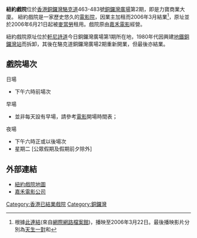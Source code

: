 '''紐約戲院'''位於[[香港|香港]][[銅鑼灣|銅鑼灣]][[駱克道|駱克道]]463-483號[[銅鑼灣廣場|銅鑼灣廣場]]第2期，即是力寶商業大廈。 紐約戲院是一家歷史悠久的[[電影院|電影院]]，因業主加租而2006年3月結業<ref>根據[https://web.archive.org/web/20060419105210/http://www.goldenharvest.com/chi/cinemas/ny.asp 此連結](來自[[網際網路檔案館|網際網路檔案館]])，播映至2006年3月22日。最後播映影片分別為[[天生一對_(2006年電影)|天生一對]]和{{Link-ko|我和我的女友|파랑주의보
}}</ref>，原址並於2006年6月21日起被[[麥當勞|麥當勞]]租用。戲院原由[[嘉禾電影|嘉禾電影]]經營。

紐約戲院原址位於[[軒尼詩道|軒尼詩道]]今日銅鑼灣廣場第1期所在地，1980年代因興建[[香港地鐵|地鐵]][[銅鑼灣站|銅鑼灣站]]而拆卸，其後在駱克道銅鑼灣廣場2期重新開業，但最後亦結業。

== 戲院場次 ==
;日場
* 下午六時前場次
;早場
* 並非每天設有早場，請參考[[電影|電影]]開場時間表；
;夜場
* 下午六時正或以後場次
* 星期二 [公眾假期及假期前夕除外]

==外部連結==
*[http://www.goldenharvest.com/chi/cinemas/ny.asp 紐約戲院地圖] {{Wayback|url=http://www.goldenharvest.com/chi/cinemas/ny.asp |date=20060419105210 }}
*[http://www.goldenharvest.com/corporate/index.asp?lang=b5 嘉禾電影公司]{{dead link|date=2018年4月 |bot=InternetArchiveBot |fix-attempted=yes }}

[[Category:香港已結業戲院|Category:香港已結業戲院]]
[[Category:銅鑼灣|Category:銅鑼灣]]